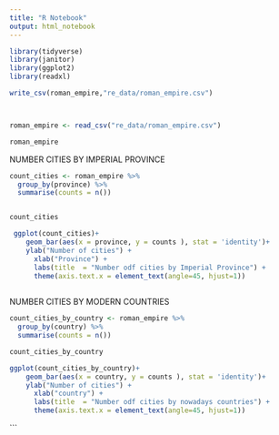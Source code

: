 ```yaml
---
title: "R Notebook"
output: html_notebook
---
```


```r
library(tidyverse)
library(janitor)
library(ggplot2)
library(readxl)
```

 

```r
write_csv(roman_empire,"re_data/roman_empire.csv")



roman_empire <- read_csv("re_data/roman_empire.csv")

roman_empire
```

  NUMBER CITIES BY IMPERIAL PROVINCE


```r
count_cities <- roman_empire %>% 
  group_by(province) %>% 
  summarise(counts = n())


count_cities
``` 
  
```r
 ggplot(count_cities)+
    geom_bar(aes(x = province, y = counts ), stat = 'identity')+
    ylab("Number of cities") +
      xlab("Province") +
      labs(title  = "Number odf cities by Imperial Province") +
      theme(axis.text.x = element_text(angle=45, hjust=1))
  
```

NUMBER CITIES BY MODERN COUNTRIES


```r
count_cities_by_country <- roman_empire %>% 
  group_by(country) %>% 
  summarise(counts = n())

count_cities_by_country
```
  
```r
ggplot(count_cities_by_country)+
    geom_bar(aes(x = country, y = counts ), stat = 'identity')+
    ylab("Number of cities") +
      xlab("country") +
      labs(title  = "Number odf cities by nowadays countries") +
      theme(axis.text.x = element_text(angle=45, hjust=1))
```
  
  
  
  
  
  
  
  
  
  
 
  
```


